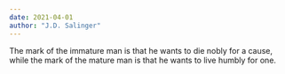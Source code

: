 ```yaml
---
date: 2021-04-01
author: "J.D. Salinger"
---
```


The mark of the immature man is that he wants to die nobly for a cause, while the mark of the mature man is that he wants to live humbly for one.
